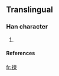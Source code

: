 ==Translingual==
===Han character===
{{Han char|rn=60|rad=彳|as=09|sn=12|four=|canj=竹人木田火 (HODWF)}}
# {{defn|Han|sort=彳09}}

====References====
{{Han ref|kx=0370.051|dkj=10143|hdz=20832.031|uh=5F9A|ud=24474}}

[[fr:徚]]